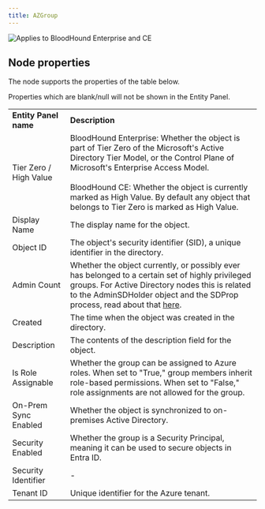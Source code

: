 ```yaml
---
title: AZGroup
---
```


<img noZoom src="/assets/enterprise-AND-community-edition-pill-tag.svg" alt="Applies to BloodHound Enterprise and CE"/>

## Node properties
The node supports the properties of the table below.

<Note>
Properties which are blank/null will not be shown in the Entity Panel.
</Note>

|     |     |
| --- | --- |
| **Entity Panel name** | **Description** |
| Tier Zero / High Value | BloodHound Enterprise: Whether the object is part of Tier Zero of the Microsoft's Active Directory Tier Model, or the Control Plane of Microsoft's Enterprise Access Model.  <br/>  <br/>BloodHound CE: Whether the object is currently marked as High Value. By default any object that belongs to Tier Zero is marked as High Value. |
| Display Name | The display name for the object. |
| Object ID | The object's security identifier (SID), a unique identifier in the directory. |
| Admin Count | Whether the object currently, or possibly ever has belonged to a certain set of highly privileged groups. For Active Directory nodes this is related to the AdminSDHolder object and the SDProp process, read about that [here](https://adsecurity.org/?p=2053). |
| Created | The time when the object was created in the directory. |
| Description | The contents of the description field for the object. |
| Is Role Assignable | Whether the group can be assigned to Azure roles. When set to "True," group members inherit role-based permissions. When set to "False," role assignments are not allowed for the group. |
| On-Prem Sync Enabled | Whether the object is synchronized to on-premises Active Directory. |
| Security Enabled | Whether the group is a Security Principal, meaning it can be used to secure objects in Entra ID. |
| Security Identifier | -   |
| Tenant ID | Unique identifier for the Azure tenant. |

